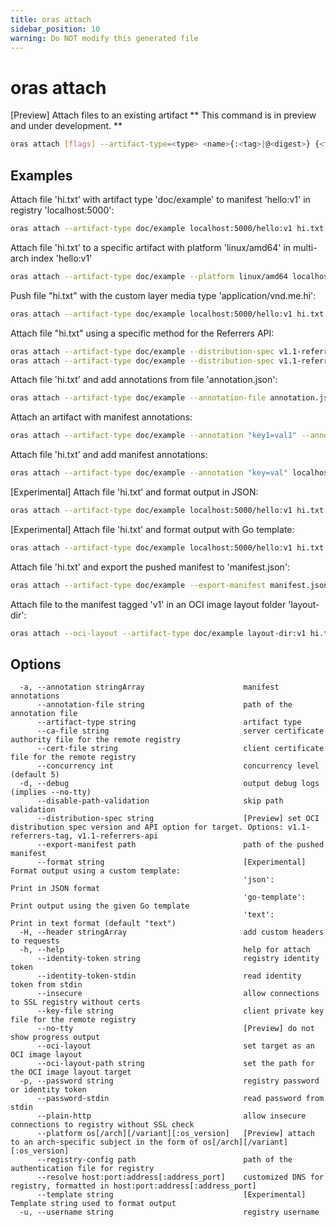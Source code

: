 ```yaml
---
title: oras attach
sidebar_position: 10
warning: Do NOT modify this generated file
---
```


# oras attach

[Preview] Attach files to an existing artifact
** This command is in preview and under development. **

```bash
oras attach [flags] --artifact-type=<type> <name>{:<tag>|@<digest>} {<file>[:<layer_media_type>]|--annotation <key>=<value>} [...]
```

## Examples

Attach file 'hi.txt' with artifact type 'doc/example' to manifest 'hello:v1' in registry 'localhost:5000':

```bash
oras attach --artifact-type doc/example localhost:5000/hello:v1 hi.txt
```

Attach file 'hi.txt' to a specific artifact with platform 'linux/amd64' in multi-arch index 'hello:v1'

```bash
oras attach --artifact-type doc/example --platform linux/amd64 localhost:5000/hello:v1 hi.txt
```

Push file "hi.txt" with the custom layer media type 'application/vnd.me.hi':

```bash
oras attach --artifact-type doc/example localhost:5000/hello:v1 hi.txt:application/vnd.me.hi
```

Attach file "hi.txt" using a specific method for the Referrers API:

```bash
oras attach --artifact-type doc/example --distribution-spec v1.1-referrers-api localhost:5000/hello:v1 hi.txt # via API
oras attach --artifact-type doc/example --distribution-spec v1.1-referrers-tag localhost:5000/hello:v1 hi.txt # via tag scheme
```

Attach file 'hi.txt' and add annotations from file 'annotation.json':

```bash
oras attach --artifact-type doc/example --annotation-file annotation.json localhost:5000/hello:v1 hi.txt
```

Attach an artifact with manifest annotations:

```bash
oras attach --artifact-type doc/example --annotation "key1=val1" --annotation "key2=val2" localhost:5000/hello:v1
```

Attach file 'hi.txt' and add manifest annotations:

```bash
oras attach --artifact-type doc/example --annotation "key=val" localhost:5000/hello:v1 hi.txt
```

[Experimental] Attach file 'hi.txt' and format output in JSON:

```bash
oras attach --artifact-type doc/example localhost:5000/hello:v1 hi.txt --format json
```

[Experimental] Attach file 'hi.txt' and format output with Go template:

```bash
oras attach --artifact-type doc/example localhost:5000/hello:v1 hi.txt --format go-template --template "{{.digest}}"
```

Attach file 'hi.txt' and export the pushed manifest to 'manifest.json':

```bash
oras attach --artifact-type doc/example --export-manifest manifest.json localhost:5000/hello:v1 hi.txt
```

Attach file to the manifest tagged 'v1' in an OCI image layout folder 'layout-dir':

```bash
oras attach --oci-layout --artifact-type doc/example layout-dir:v1 hi.txt
```

## Options

```
  -a, --annotation stringArray                      manifest annotations
      --annotation-file string                      path of the annotation file
      --artifact-type string                        artifact type
      --ca-file string                              server certificate authority file for the remote registry
      --cert-file string                            client certificate file for the remote registry
      --concurrency int                             concurrency level (default 5)
  -d, --debug                                       output debug logs (implies --no-tty)
      --disable-path-validation                     skip path validation
      --distribution-spec string                    [Preview] set OCI distribution spec version and API option for target. Options: v1.1-referrers-tag, v1.1-referrers-api
      --export-manifest path                        path of the pushed manifest
      --format string                               [Experimental] Format output using a custom template:
                                                    'json':         Print in JSON format
                                                    'go-template':  Print output using the given Go template
                                                    'text':         Print in text format (default "text")
  -H, --header stringArray                          add custom headers to requests
  -h, --help                                        help for attach
      --identity-token string                       registry identity token
      --identity-token-stdin                        read identity token from stdin
      --insecure                                    allow connections to SSL registry without certs
      --key-file string                             client private key file for the remote registry
      --no-tty                                      [Preview] do not show progress output
      --oci-layout                                  set target as an OCI image layout
      --oci-layout-path string                      set the path for the OCI image layout target
  -p, --password string                             registry password or identity token
      --password-stdin                              read password from stdin
      --plain-http                                  allow insecure connections to registry without SSL check
      --platform os[/arch][/variant][:os_version]   [Preview] attach to an arch-specific subject in the form of os[/arch][/variant][:os_version]
      --registry-config path                        path of the authentication file for registry
      --resolve host:port:address[:address_port]    customized DNS for registry, formatted in host:port:address[:address_port]
      --template string                             [Experimental] Template string used to format output
  -u, --username string                             registry username
```
